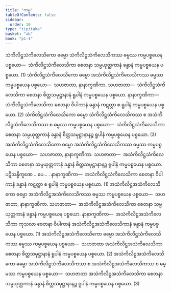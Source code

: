 ```yaml
---
title: "ကမ္မ"
tableOfContents: false
sidebar:
  order: 10
type: "tipitaka"
basket: "ab"
book: "p1-1"
---
```



<DynamicBreadcrumb />

<Division number="20" book="p1-1" e="ch" v="36" p="454">

<Paragraph number="2871" book="p1-1">
သံကိလိဋ္ဌသံကိလေသိကော ဓမ္မော သံကိလိဋ္ဌသံကိလေသိကဿ ဓမ္မဿ ကမ္မပစ္စယေန ပစ္စယော—  သံကိလိဋ္ဌသံကိလေသိကာ စေတနာ သမ္ပယုတ္တကာနံ ခန္ဓာနံ ကမ္မပစ္စယေန ပစ္စယော. (1)
</Paragraph>

<Paragraph number="2872" book="p1-1">
သံကိလိဋ္ဌသံကိလေသိကော ဓမ္မော အသံကိလိဋ္ဌသံကိလေသိကဿ ဓမ္မဿ ကမ္မပစ္စယေန ပစ္စယော—  သဟဇာတာ, နာနာက္ခဏိကာ. <Emphasis>သဟဇာတာ</Emphasis>—  သံကိလိဋ္ဌသံကိလေသိကာ စေတနာ စိတ္တသမုဋ္ဌာနာနံ ရူပါနံ ကမ္မပစ္စယေန ပစ္စယော. <Emphasis>နာနာက္ခဏိကာ</Emphasis>—  သံကိလိဋ္ဌသံကိလေသိကာ စေတနာ ဝိပါကာနံ ခန္ဓာနံ ကဋတ္တာ စ ရူပါနံ ကမ္မပစ္စယေန ပစ္စယော. (2)
</Paragraph>

<Paragraph number="2873" book="p1-1">
သံကိလိဋ္ဌသံကိလေသိကော ဓမ္မော သံကိလိဋ္ဌသံကိလေသိကဿ စ အသံကိလိဋ္ဌသံကိလေသိကဿ စ ဓမ္မဿ ကမ္မပစ္စယေန ပစ္စယော—  သံကိလိဋ္ဌသံကိလေသိကာ စေတနာ သမ္ပယုတ္တကာနံ ခန္ဓာနံ စိတ္တသမုဋ္ဌာနာနဉ္စ ရူပါနံ ကမ္မပစ္စယေန ပစ္စယော. (3)
</Paragraph>

<Paragraph number="2874" book="p1-1">
အသံကိလိဋ္ဌသံကိလေသိကော ဓမ္မော အသံကိလိဋ္ဌသံကိလေသိကဿ ဓမ္မဿ ကမ္မပစ္စယေန ပစ္စယော—  သဟဇာတာ, နာနာက္ခဏိကာ. <Emphasis>သဟဇာတာ</Emphasis>—  အသံကိလိဋ္ဌသံကိလေသိကာ စေတနာ သမ္ပယုတ္တကာနံ ခန္ဓာနံ စိတ္တသမုဋ္ဌာနာနဉ္စ ရူပါနံ ကမ္မပစ္စယေန ပစ္စယော. ပဋိသန္ဓိက္ခဏေ …ပေ… . <Emphasis>နာနာက္ခဏိကာ</Emphasis>—  အသံကိလိဋ္ဌသံကိလေသိကာ စေတနာ ဝိပါကာနံ ခန္ဓာနံ ကဋတ္တာ စ ရူပါနံ ကမ္မပစ္စယေန ပစ္စယော. (1)
</Paragraph>

<Paragraph number="2875" book="p1-1">
အသံကိလိဋ္ဌအသံကိလေသိကော ဓမ္မော အသံကိလိဋ္ဌအသံကိလေသိကဿ ဓမ္မဿ ကမ္မပစ္စယေန ပစ္စယော—  သဟဇာတာ, နာနာက္ခဏိကာ. <Emphasis>သဟဇာတာ</Emphasis>—  အသံကိလိဋ္ဌအသံကိလေသိကာ စေတနာ သမ္ပယုတ္တကာနံ ခန္ဓာနံ ကမ္မပစ္စယေန ပစ္စယော. <Emphasis>နာနာက္ခဏိကာ</Emphasis>—  အသံကိလိဋ္ဌအသံကိလေသိကာ ကုသလာ စေတနာ ဝိပါကာနံ အသံကိလိဋ္ဌအသံကိလေသိကာနံ ခန္ဓာနံ ကမ္မပစ္စယေန ပစ္စယော. (1)
</Paragraph>

<Paragraph number="2876" book="p1-1">
အသံကိလိဋ္ဌအသံကိလေသိကော ဓမ္မော အသံကိလိဋ္ဌသံကိလေသိကဿ ဓမ္မဿ ကမ္မပစ္စယေန ပစ္စယော—  သဟဇာတာ အသံကိလိဋ္ဌအသံကိလေသိကာ စေတနာ စိတ္တသမုဋ္ဌာနာနံ ရူပါနံ ကမ္မပစ္စယေန ပစ္စယော. (2)
</Paragraph>

<Paragraph number="2877" book="p1-1">
အသံကိလိဋ္ဌအသံကိလေသိကော ဓမ္မော အသံကိလိဋ္ဌသံကိလေသိကဿ စ အသံကိလိဋ္ဌအသံကိလေသိကဿ စ ဓမ္မဿ ကမ္မပစ္စယေန ပစ္စယော—  သဟဇာတာ အသံကိလိဋ္ဌအသံကိလေသိကာ စေတနာ သမ္ပယုတ္တကာနံ ခန္ဓာနံ စိတ္တသမုဋ္ဌာနာနဉ္စ ရူပါနံ ကမ္မပစ္စယေန ပစ္စယော. (3)
</Paragraph>
</Division>